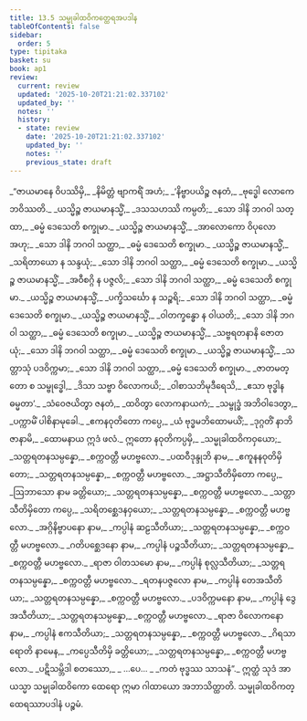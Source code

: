 ```yaml
---
title: 13.5 သမ္မုခါထဝိကတ္ထေရအပဒါန
tableOfContents: false
sidebar:
  order: 5
type: tipitaka
basket: su
book: ap1
review:
  current: review
  updated: '2025-10-20T21:21:02.337102'
  updated_by: ''
  notes: ''
  history:
  - state: review
    date: '2025-10-20T21:21:02.337102'
    updated_by: ''
    notes: ''
    previous_state: draft
---
```



<DynamicBreadcrumb />


<ReviewStatus review={frontmatter.review} showDetails={true} />

<HypothesisAnnotation frontmatter={frontmatter} />

<Division number="41" book="ap1" e="ch" v="20" p="173">

<Paragraph number="2102" type="verses" book="ap1">
_“ဇာယမာနေ ဝိပဿိမှိ,_  
_နိမိတ္တံ ဗျာကရိံ အဟံ;_  
_‘နိဗ္ဗာပယိဉ္စ ဇနတံ,_  
_ဗုဒ္ဓေါ လောကေ ဘဝိဿတိ._  

</Paragraph>

</Division>
<Division number="42" book="ap1" e="ch" v="20" p="174">

<Paragraph number="2103" type="verses" book="ap1">
_ယသ္မိဉ္စ ဇာယမာနသ္မိံ,_  
_ဒသသဟဿိ ကမ္ပတိ;_  
_သော ဒါနိ ဘဂဝါ သတ္ထာ,_  
_ဓမ္မံ ဒေသေတိ စက္ခုမာ._  

</Paragraph>

</Division>
<Division number="43" book="ap1" e="ch" v="20" p="174">

<Paragraph number="2104" type="verses" book="ap1">
_ယသ္မိဉ္စ ဇာယမာနသ္မိံ,_  
_အာလောကော ဝိပုလော အဟု;_  
_သော ဒါနိ ဘဂဝါ သတ္ထာ,_  
_ဓမ္မံ ဒေသေတိ စက္ခုမာ._  

</Paragraph>

</Division>
<Division number="44" book="ap1" e="ch" v="20" p="174">

<Paragraph number="2105" type="verses" book="ap1">
_ယသ္မိဉ္စ ဇာယမာနသ္မိံ,_  
_သရိတာယော န သန္ဒယုံ;_  
_သော ဒါနိ ဘဂဝါ သတ္ထာ,_  
_ဓမ္မံ ဒေသေတိ စက္ခုမာ._  

</Paragraph>

</Division>
<Division number="45" book="ap1" e="ch" v="20" p="174">

<Paragraph number="2106" type="verses" book="ap1">
_ယသ္မိဉ္စ ဇာယမာနသ္မိံ,_  
_အဝီစဂ္ဂိ န ပဇ္ဇလိ;_  
_သော ဒါနိ ဘဂဝါ သတ္ထာ,_  
_ဓမ္မံ ဒေသေတိ စက္ခုမာ._  

</Paragraph>

</Division>
<Division number="46" book="ap1" e="ch" v="20" p="174">

<Paragraph number="2107" type="verses" book="ap1">
_ယသ္မိဉ္စ ဇာယမာနသ္မိံ,_  
_ပက္ခိသင်္ဃော န သဉ္စရိ;_  
_သော ဒါနိ ဘဂဝါ သတ္ထာ,_  
_ဓမ္မံ ဒေသေတိ စက္ခုမာ._  

</Paragraph>

</Division>
<Division number="47" book="ap1" e="ch" v="20" p="174">

<Paragraph number="2108" type="verses" book="ap1">
_ယသ္မိဉ္စ ဇာယမာနသ္မိံ,_  
_ဝါတက္ခန္ဓော န ဝါယတိ;_  
_သော ဒါနိ ဘဂဝါ သတ္ထာ,_  
_ဓမ္မံ ဒေသေတိ စက္ခုမာ._  

</Paragraph>

</Division>
<Division number="48" book="ap1" e="ch" v="20" p="174">

<Paragraph number="2109" type="verses" book="ap1">
_ယသ္မိဉ္စ ဇာယမာနသ္မိံ,_  
_သဗ္ဗရတနာနိ ဇောတယုံ;_  
_သော ဒါနိ ဘဂဝါ သတ္ထာ,_  
_ဓမ္မံ ဒေသေတိ စက္ခုမာ._  

</Paragraph>

</Division>
<Division number="49" book="ap1" e="ch" v="20" p="174">

<Paragraph number="2110" type="verses" book="ap1">
_ယသ္မိဉ္စ ဇာယမာနသ္မိံ,_  
_သတ္တာသုံ ပဒဝိက္ကမာ;_  
_သော ဒါနိ ဘဂဝါ သတ္ထာ,_  
_ဓမ္မံ ဒေသေတိ စက္ခုမာ._  

</Paragraph>

</Division>
<Division number="50" book="ap1" e="ch" v="20" p="174">

<Paragraph number="2111" type="verses" book="ap1">
_ဇာတမတ္တော စ သမ္ဗုဒ္ဓေါ,_  
_ဒိသာ သဗ္ဗာ ဝိလောကယိ;_  
_ဝါစာသဘိမုဒီရေသိ,_  
_ဧသာ ဗုဒ္ဓါန ဓမ္မတာ’._  

</Paragraph>

</Division>
<Division number="51" book="ap1" e="ch" v="20" p="174">

<Paragraph number="2112" type="verses" book="ap1">
_သံဝေဇယိတွာ ဇနတံ,_  
_ထဝိတွာ လောကနာယကံ;_  
_သမ္ဗုဒ္ဓံ အဘိဝါဒေတွာ,_  
_ပက္ကာမိံ ပါစိနာမုခေါ._  

</Paragraph>

</Division>
<Division number="52" book="ap1" e="ch" v="20" p="174">

<Paragraph number="2113" type="verses" book="ap1">
_ဧကနဝုတိတော ကပ္ပေ,_  
_ယံ ဗုဒ္ဓမဘိထောမယိံ;_  
_ဒုဂ္ဂတိံ နာဘိဇာနာမိ,_  
_ထောမနာယ ဣဒံ ဖလံ._  

</Paragraph>

</Division>
<Division number="53" book="ap1" e="ch" v="20" p="174">

<Paragraph number="2114" type="verses" book="ap1">
ဣတော နဝုတိကပ္ပမှိ,_  
_သမ္မုခါထဝိကဝှယော;_  
_သတ္တရတနသမ္ပန္နော,_  
_စက္ကဝတ္တီ မဟဗ္ဗလော._  

</Paragraph>

</Division>
<Division number="54" book="ap1" e="ch" v="20" p="174">

<Paragraph number="2115" type="verses" book="ap1">
_ပထဝီဒုန္ဒုဘိ နာမ,_  
_ဧကူနနဝုတိမှိတော;_  
_သတ္တရတနသမ္ပန္နော,_  
_စက္ကဝတ္တီ မဟဗ္ဗလော._  

</Paragraph>

</Division>
<Division number="55" book="ap1" e="ch" v="20" p="175">

<Paragraph number="2116" type="verses" book="ap1">
_အဋ္ဌာသီတိမှိတော ကပ္ပေ,_  
_ဩဘာသော နာမ ခတ္တိယော;_  
_သတ္တရတနသမ္ပန္နော,_  
_စက္ကဝတ္တီ မဟဗ္ဗလော._  

</Paragraph>

</Division>
<Division number="56" book="ap1" e="ch" v="20" p="175">

<Paragraph number="2117" type="verses" book="ap1">
_သတ္တာသီတိမှိတော ကပ္ပေ,_  
_သရိတစ္ဆေဒနဝှယော;_  
_သတ္တရတနသမ္ပန္နော,_  
_စက္ကဝတ္တီ မဟဗ္ဗလော._  

</Paragraph>

</Division>
<Division number="57" book="ap1" e="ch" v="20" p="175">

<Paragraph number="2118" type="verses" book="ap1">
_အဂ္ဂိနိဗ္ဗာပနော နာမ,_  
_ကပ္ပါနံ ဆဠသီတိယာ;_  
_သတ္တရတနသမ္ပန္နော,_  
_စက္ကဝတ္တီ မဟဗ္ဗလော._  

</Paragraph>

</Division>
<Division number="58" book="ap1" e="ch" v="20" p="175">

<Paragraph number="2119" type="verses" book="ap1">
_ဂတိပစ္ဆေဒနော နာမ,_  
_ကပ္ပါနံ ပဉ္စသီတိယာ;_  
_သတ္တရတနသမ္ပန္နော,_  
_စက္ကဝတ္တီ မဟဗ္ဗလော._  

</Paragraph>

</Division>
<Division number="59" book="ap1" e="ch" v="20" p="175">

<Paragraph number="2120" type="verses" book="ap1">
_ရာဇာ ဝါတသမော နာမ,_  
_ကပ္ပါနံ စုလ္လသီတိယာ;_  
_သတ္တရတနသမ္ပန္နော,_  
_စက္ကဝတ္တီ မဟဗ္ဗလော._  

</Paragraph>

</Division>
<Division number="60" book="ap1" e="ch" v="20" p="175">

<Paragraph number="2121" type="verses" book="ap1">
_ရတနပဇ္ဇလော နာမ,_  
_ကပ္ပါနံ တေအသီတိယာ;_  
_သတ္တရတနသမ္ပန္နော,_  
_စက္ကဝတ္တီ မဟဗ္ဗလော._  

</Paragraph>

</Division>
<Division number="61" book="ap1" e="ch" v="20" p="175">

<Paragraph number="2122" type="verses" book="ap1">
_ပဒဝိက္ကမနော နာမ,_  
_ကပ္ပါနံ ဒွေအသီတိယာ;_  
_သတ္တရတနသမ္ပန္နော,_  
_စက္ကဝတ္တီ မဟဗ္ဗလော._  

</Paragraph>

</Division>
<Division number="62" book="ap1" e="ch" v="20" p="175">

<Paragraph number="2123" type="verses" book="ap1">
_ရာဇာ ဝိလောကနော နာမ,_  
_ကပ္ပါနံ ဧကသီတိယာ;_  
_သတ္တရတနသမ္ပန္နော,_  
_စက္ကဝတ္တီ မဟဗ္ဗလော._  

</Paragraph>

</Division>
<Division number="63" book="ap1" e="ch" v="20" p="175">

<Paragraph number="2124" type="verses" book="ap1">
_ဂိရသာရောတိ နာမေန,_  
_ကပ္ပေသီတိမှိ ခတ္တိယော;_  
_သတ္တရတနသမ္ပန္နော,_  
_စက္ကဝတ္တီ မဟဗ္ဗလော._  

</Paragraph>

</Division>
<Division number="64" book="ap1" e="ch" v="20" p="175">

<Paragraph number="2125" type="verses" book="ap1">
_ပဋိသမ္ဘိဒါ စတဿော,_  
_ …ပေ… _  
_ကတံ ဗုဒ္ဓဿ သာသနံ”._  

</Paragraph>

<Paragraph number="2126" book="ap1">
ဣတ္ထံ သုဒံ အာယသ္မာ သမ္မုခါထဝိကော ထေရော ဣမာ ဂါထာယော အဘာသိတ္ထာတိ.

</Paragraph>
</Division>

<Paragraph number="2127" type="center" book="ap1">
သမ္မုခါထဝိကတ္ထေရဿာပဒါနံ ပဉ္စမံ.
</Paragraph>